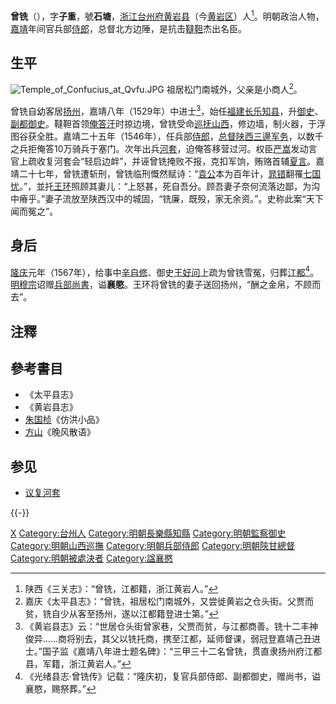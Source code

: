 {{明清人物信息框
| 姓名 = 曾銑
| 原名 =
| 圖片名稱= 
| 圖片大小 = 200px
| 圖片說明 = 
| 最高職務 = 總督陝西三邊軍務兵部侍郎
| 國家 = 大明
| 爵位 =
| 籍貫 = [[浙江承宣佈政使司|浙江承宣佈政使司]][[台州府|台州府]][[黃巖縣|黃巖縣]]
| 族裔 = 
| 字號 = 字子重，號石塘
| 諡號 = 襄愍
| 出生日期 = [[正德_(明朝)|正德]]四年（1509年）
| 出生地點 = [[南直隸|直隸]][[扬州|扬州]]
| 逝世日期 = [[嘉靖|嘉靖]]二十七年（1548年）
| 逝世地點 = [[北京|京師]][[西四|西市]]
| 墓葬 =
| 配偶 =
| 親屬 =
| 出身 = 
*嘉靖八年己丑科同進士出身
| 經歷 = 
| 著作 =
}}

'''曾铣'''（{{bd|1509年||1548年|catIdx=Z}}），字'''子重'''，號'''石塘'''，[[浙江|浙江]][[台州府|台州府]][[黄岩县|黄岩县]]（今[[黄岩区|黄岩区]]）人<ref>陕西《三关志》：“曾铣，江都籍，浙江黄岩人。”</ref>。明朝政治人物，[[嘉靖|嘉靖]]年间官兵部[[侍郎|侍郎]]，总督北方边陲，是抗击[[韃靼_(蒙古)|韃靼]]杰出名臣。

==生平==
[[File:Temple_of_Confucius_at_Qvfu.JPG|thumb]]
祖居松门南城外，父亲是小商人<ref>嘉庆《太平县志》：“曾铣，祖居松门南城外，又尝徙黄岩之仓头街。父贾而贫，铣自少从客至扬州，遂以江都籍登进士第。”</ref>。

曾铣自幼客居[[扬州|扬州]]，嘉靖八年（1529年）中进士<ref>《黄岩县志》云：“世居仓头街曾家巷，父贾而贫，与江都商善。铣十二丰神俊异……商将别去，其父以铣托商，携至江都，延师督课，弱冠登嘉靖己丑进士。”国子监《嘉靖八年进士题名碑》：“三甲三十二名曾铣，贯直隶扬州府江都县，军籍，浙江黄岩人。”</ref>，始任[[福建|福建]][[长乐|长乐]][[知县|知县]]，升[[御史|御史]]、[[副都御史|副都御史]]。韃靼首领[[俺答汗|俺答汗]]时掠边境，曾铣受命[[巡抚|巡抚]][[山西|山西]]，修边墙，制火器，于浮图谷获全胜。嘉靖二十五年（1546年），任兵部[[侍郎|侍郎]]，[[总督陕西三邊军务|总督陕西三邊军务]]，以数千之兵拒俺答10万骑兵于塞门。次年出兵[[河套|河套]]，迫俺答移营过河。权臣[[严嵩|严嵩]]发动言官上疏收复河套会“轻启边衅”，并诬曾铣掩败不报，克扣军饷，贿赂首辅[[夏言|夏言]]。嘉靖二十七年，曾铣遭斩刑，曾铣临刑慨然赋诗：“[[袁盎|袁公]]本为百年计，[[晁错|晁错]]翻罹[[七国之亂|七国忧]]。”，並托[[王环|王环]]照顾其妻儿：“上怒甚，死自吾分。顾吾妻子奈何流落边鄙，为沟中瘠乎。”妻子流放至陕西汉中的城固，“铣廉，既殁，家无余资。”。史称此案“天下闻而冤之”。

== 身后 ==
[[隆庆_(明朝)|隆庆]]元年（1567年），给事中[[辛自修|辛自修]]、御史[[王好问|王好问]]上疏为曾铣雪冤，归葬[[江都|江都]]<ref>《光绪县志·曾铣传》记载：“隆庆初，复官兵部侍郎、副都御史，赠尚书，谥襄愍，赐祭葬。”</ref>。[[明穆宗|明穆宗]]诏赠[[明朝兵部尚書|兵部尚書]]，谥'''襄愍'''。王环将曾铣的妻子送回扬州，“酬之金帛，不顾而去”。

== 注釋 ==
{{reflist|2}}

== 參考書目 ==
* 《太平县志》
* 《黄岩县志》
* [[朱国桢|朱国桢]]《仿洪小品》
* [[方山|方山]]《晚风散语》

== 参见 ==
* [[议复河套|议复河套]]

{{-}}
{{start box}}
{{s-off}}
{{succession box|[[李珏_(弘治進士)|李珏]]|[[楊守謙|楊守謙]]|[[明朝山西巡抚|明朝山西巡抚]]|1544年－1546年}}
{{end box}}

{{嘉靖八年己丑科殿試金榜}}

{{Authority control}}
{{DEFAULTSORT:Zeng曾}}
[[Category:曾姓|X]]
[[Category:台州人|Category:台州人]]
[[Category:明朝長樂縣知縣|Category:明朝長樂縣知縣]]
[[Category:明朝監察御史|Category:明朝監察御史]]
[[Category:明朝山西巡撫|Category:明朝山西巡撫]]
[[Category:明朝兵部侍郎|Category:明朝兵部侍郎]]
[[Category:明朝陝甘總督|Category:明朝陝甘總督]]
[[Category:明朝被處決者|Category:明朝被處決者]]
[[Category:諡襄愍|Category:諡襄愍]]